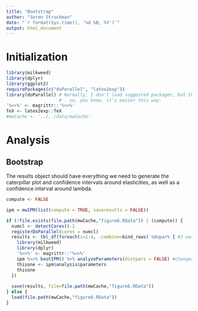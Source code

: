```yaml
---
title: "Bootstrap"
author: "Soren Struckman"
date: "`r format(Sys.time(), '%d %B, %Y')`"
output: html_document
---
```


# Initialization

```r
library(milkweed)
library(dplyr)
library(ggplot2)
requirePackages(c("doParallel", "latex2exp"))
library(doParallel) # Normally, I don't load suggested packages, but this one requires and loads parallel, foreach, and iterators,
                    #   so, you know, it's easier this way.
'%<>%' <- magrittr::'%<>%'
TeX <- latex2exp::TeX
#mwCache <- '../../data/mwCache'
```

# Analysis

## Bootstrap

The results object should have everything we need to generate the caterpillar plot and confidence intervals around elasticities, as well as a confidence interval around lambda.
```r
compute <- FALSE

ipm = mwIPM(list(compute = TRUE, saveresults = FALSE))

if (!file.exists(file.path(mwCache,"figure6.RData")) | (compute)) {
  numcl <- detectCores()-1
  registerDoParallel(cores = numcl)
  results <- tbl_df(foreach(i=1:4, .combine=bind_rows) %dopar% { #3 was previously 20
    library(milkweed)
    library(dplyr)
    '%<>%' <- magrittr::'%<>%'
    ipm %<>% bootIPM() %>% analyzeParameters(distpars = FALSE) #changed from TRUE
    thisone <- ipm$analysis$parameters
    thisone
  })
  
  save(results, file=file.path(mwCache,"figure6.RData"))
} else {
  load(file.path(mwCache,"figure6.RData"))
}
```
